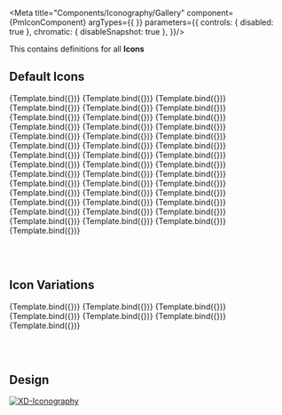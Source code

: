 
<Meta title="Components/Iconography/Gallery" component={PmIconComponent} argTypes={{
}} parameters={{
  controls: { disabled: true },
  chromatic: { disableSnapshot: true },
}}/>

<Description of={PmIconComponent} />
<Description markdown={`# Iconography`}/>




This contains definitions for all **Icons**

## Default Icons

<Canvas withToolbar>
  <Story name="Default ADD_ACTION" args={{
      ...IconData,
      icon: Icon.ADD_ACTION,
    }}>
    {Template.bind({})}
  </Story>
  <Story name="Default CHECK_MARK" args={{
      ...IconData,
      icon: Icon.CHECK_MARK,
    }}>
    {Template.bind({})}
  </Story>
  <Story name="Default BURGER_MENU" args={{
      ...IconData,
      icon: Icon.BURGER_MENU,
    }}>
    {Template.bind({})}
  </Story>
  <Story name="Default CALENDAR_ACTION" args={{
      ...IconData,
      icon: Icon.CALENDAR_ACTION,
    }}>
    {Template.bind({})}
  </Story>
  <Story name="Default CLOCK" args={{
      ...IconData,
      icon: Icon.CLOCK,
    }}>
    {Template.bind({})}
  </Story>
  <Story name="Default CLOSE_ACTION" args={{
      ...IconData,
      icon: Icon.CLOSE_ACTION,
    }}>
    {Template.bind({})}
  </Story>
  <Story name="Default DASHBOARD" args={{
      ...IconData,
      icon: Icon.DASHBOARD,
    }}>
    {Template.bind({})}
  </Story>
  <Story name="Default DELETE_ACTION" args={{
      ...IconData,
      icon: Icon.DELETE_ACTION,
    }}>
    {Template.bind({})}
  </Story>
  <Story name="Default DOWN_ARROW" args={{
      ...IconData,
      icon: Icon.DOWN_ARROW,
    }}>
    {Template.bind({})}
  </Story>
  <Story name="Default DOWNLOAD_ACTION" args={{
      ...IconData,
      icon: Icon.DOWNLOAD_ACTION,
    }}>
    {Template.bind({})}
  </Story>
  <Story name="Default DROPDOWN_UP_ACTION" args={{
      ...IconData,
      icon: Icon.DROPDOWN_UP_ACTION,
    }}>
    {Template.bind({})}
  </Story>
  <Story name="Default EDIT_ACTION" args={{
      ...IconData,
      icon: Icon.EDIT_ACTION,
    }}>
    {Template.bind({})}
  </Story>
  <Story name="Default ERROR" args={{
      ...IconData,
      icon: Icon.ERROR,
    }}>
    {Template.bind({})}
  </Story>
  <Story name="Default FILTER_ACTION" args={{
      ...IconData,
      icon: Icon.FILTER_ACTION,
    }}>
    {Template.bind({})}
  </Story>
  <Story name="Default FIRST_ARROW" args={{
      ...IconData,
      icon: Icon.FIRST_ARROW,
    }}>
    {Template.bind({})}
  </Story>
  <Story name="Default DROPDOWN_DOWN_ACTION" args={{
      ...IconData,
      icon: Icon.DROPDOWN_DOWN_ACTION,
    }}>
    {Template.bind({})}
  </Story>
  <Story name="Default CARETAKER" args={{
      ...IconData,
      icon: Icon.CARETAKER,
    }}>
    {Template.bind({})}
  </Story>
  <Story name="Default HOME" args={{
      ...IconData,
      icon: Icon.HOME,
    }}>
    {Template.bind({})}
  </Story>
  <Story name="Default INFO_MESSAGE" args={{
      ...IconData,
      icon: Icon.INFO_MESSAGE,
    }}>
    {Template.bind({})}
  </Story>
  <Story name="Default INVISIBLE_ACTION" args={{
      ...IconData,
      icon: Icon.INVISIBLE_ACTION,
    }}>
    {Template.bind({})}
  </Story>
  <Story name="Default LAST_ARROW" args={{
      ...IconData,
      icon: Icon.LAST_ARROW,
    }}>
    {Template.bind({})}
  </Story>
  <Story name="Default LEFT_ARROW_ALT" args={{
      ...IconData,
      icon: Icon.LEFT_ARROW_ALT,
    }}>
    {Template.bind({})}
  </Story>
  <Story name="Default LEFT_ARROW" args={{
      ...IconData,
      icon: Icon.LEFT_ARROW,
    }}>
    {Template.bind({})}
  </Story>
  <Story name="Default LINK_ACTION" args={{
      ...IconData,
      icon: Icon.LINK_ACTION,
    }}>
    {Template.bind({})}
  </Story>
  <Story name="Default LOGO" args={{
      ...IconData,
      icon: Icon.LOGO,
    }}>
    {Template.bind({})}
  </Story>
  <Story name="Default LOGOUT" args={{
      ...IconData,
      icon: Icon.LOGOUT,
    }}>
    {Template.bind({})}
  </Story>
  <Story name="Default MINUS_ACTION" args={{
      ...IconData,
      icon: Icon.MINUS_ACTION,
    }}>
    {Template.bind({})}
  </Story>
  <Story name="Default EMPLOYEES" args={{
      ...IconData,
      icon: Icon.EMPLOYEES,
    }}>
    {Template.bind({})}
  </Story>
  <Story name="Default MORE_ACTION" args={{
      ...IconData,
      icon: Icon.MORE_ACTION,
    }}>
    {Template.bind({})}
  </Story>
  <Story name="Default RIGHT_ARROW_ALT" args={{
      ...IconData,
      icon: Icon.RIGHT_ARROW_ALT,
    }}>
    {Template.bind({})}
  </Story>
  <Story name="Default RIGHT_ARROW" args={{
      ...IconData,
      icon: Icon.RIGHT_ARROW,
    }}>
    {Template.bind({})}
  </Story>
  <Story name="Default SEARCH_ACTION" args={{
      ...IconData,
      icon: Icon.SEARCH_ACTION,
    }}>
    {Template.bind({})}
  </Story>
  <Story name="Default SORT_ACTION" args={{
      ...IconData,
      icon: Icon.SORT_ACTION,
    }}>
    {Template.bind({})}
  </Story>
  <Story name="Default LOCATION" args={{
      ...IconData,
      icon: Icon.LOCATION,
    }}>
    {Template.bind({})}
  </Story>
  <Story name="Default SUCCESS_MESSAGE" args={{
      ...IconData,
      icon: Icon.SUCCESS_MESSAGE,
    }}>
    {Template.bind({})}
  </Story>
  <Story name="Default TIME_PROBLEM" args={{
      ...IconData,
      icon: Icon.TIME_PROBLEM,
    }}>
    {Template.bind({})}
  </Story>
  <Story name="Default TOURING" args={{
      ...IconData,
      icon: Icon.TOURING,
    }}>
    {Template.bind({})}
  </Story>
  <Story name="Default MAP" args={{
      ...IconData,
      icon: Icon.MAP,
    }}>
    {Template.bind({})}
  </Story>
  <Story name="Default UNDO_ACTION" args={{
      ...IconData,
      icon: Icon.UNDO_ACTION,
    }}>
    {Template.bind({})}
  </Story>
  <Story name="Default VISIBLE_ACTION" args={{
      ...IconData,
      icon: Icon.VISIBLE_ACTION,
    }}>
    {Template.bind({})}
  </Story>
  <Story name="Default WARNING_MESSAGE" args={{
      ...IconData,
      icon: Icon.WARNING_MESSAGE,
    }}>
    {Template.bind({})}
  </Story>
  <Story name="Default WEEKLY_TASKS" args={{
      ...IconData,
      icon: Icon.WEEKLY_TASKS,
    }}>
    {Template.bind({})}
  </Story>
  <Story name="Default ADDITIONAL_TASKS" args={{
      ...IconData,
      icon: Icon.ADDITIONAL_TASKS,
    }}>
    {Template.bind({})}
  </Story>
</Canvas>

<IconGallery>
  <IconItem name="add_action">
    <Story name="Default ADD_ACTION">
    </Story>
  </IconItem>
  <IconItem name="check_mark">
    <Story name="Default CHECK_MARK">
    </Story>
  </IconItem>
  <IconItem name="burger_menu">
    <Story name="Default BURGER_MENU">
    </Story>
  </IconItem>
  <IconItem name="calendar_action">
    <Story name="Default CALENDAR_ACTION">
    </Story>
  </IconItem>
  <IconItem name="clock">
    <Story name="Default CLOCK">
    </Story>
  </IconItem>
  <IconItem name="close_action">
    <Story name="Default CLOSE_ACTION">
    </Story>
  </IconItem>
  <IconItem name="dashboard">
    <Story name="Default DASHBOARD">
    </Story>
  </IconItem>
  <IconItem name="delete_action">
    <Story name="Default DELETE_ACTION">
    </Story>
  </IconItem>
  <IconItem name="down_arrow">
    <Story name="Default DOWN_ARROW">
    </Story>
  </IconItem>
  <IconItem name="download_action">
    <Story name="Default DOWNLOAD_ACTION">
    </Story>
  </IconItem>
  <IconItem name="dropdown_up_action">
    <Story name="Default DROPDOWN_UP_ACTION">
    </Story>
  </IconItem>
  <IconItem name="edit_action">
    <Story name="Default EDIT_ACTION">
    </Story>
  </IconItem>
  <IconItem name="error">
    <Story name="Default ERROR">
    </Story>
  </IconItem>
  <IconItem name="filter_action">
    <Story name="Default FILTER_ACTION">
    </Story>
  </IconItem>
  <IconItem name="first_arrow">
    <Story name="Default FIRST_ARROW">
    </Story>
  </IconItem>
  <IconItem name="dropdown_down_action">
    <Story name="Default DROPDOWN_DOWN_ACTION">
    </Story>
  </IconItem>
  <IconItem name="caretaker">
    <Story name="Default CARETAKER">
    </Story>
  </IconItem>
  <IconItem name="home">
    <Story name="Default HOME">
    </Story>
  </IconItem>
  <IconItem name="info_message">
    <Story name="Default INFO_MESSAGE">
    </Story>
  </IconItem>
  <IconItem name="invisible_action">
    <Story name="Default INVISIBLE_ACTION">
    </Story>
  </IconItem>
  <IconItem name="last_arrow">
    <Story name="Default LAST_ARROW">
    </Story>
  </IconItem>
  <IconItem name="left_arrow_alt">
    <Story name="Default LEFT_ARROW_ALT">
    </Story>
  </IconItem>
  <IconItem name="left_arrow">
    <Story name="Default LEFT_ARROW">
    </Story>
  </IconItem>
  <IconItem name="link_action">
    <Story name="Default LINK_ACTION">
    </Story>
  </IconItem>
  <IconItem name="logo">
    <Story name="Default LOGO">
    </Story>
  </IconItem>
  <IconItem name="logout">
    <Story name="Default LOGOUT">
    </Story>
  </IconItem>
  <IconItem name="minus_action">
    <Story name="Default MINUS_ACTION">
    </Story>
  </IconItem>
  <IconItem name="employees">
    <Story name="Default EMPLOYEES">
    </Story>
  </IconItem>
  <IconItem name="more_action">
    <Story name="Default MORE_ACTION">
    </Story>
  </IconItem>
  <IconItem name="right_arrow_alt">
    <Story name="Default RIGHT_ARROW_ALT">
    </Story>
  </IconItem>
  <IconItem name="right_arrow">
    <Story name="Default RIGHT_ARROW">
    </Story>
  </IconItem>
  <IconItem name="search_action">
    <Story name="Default SEARCH_ACTION">
    </Story>
  </IconItem>
  <IconItem name="sort_action">
    <Story name="Default SORT_ACTION">
    </Story>
  </IconItem>
  <IconItem name="location">
    <Story name="Default LOCATION">
    </Story>
  </IconItem>
  <IconItem name="success_message">
    <Story name="Default SUCCESS_MESSAGE">
    </Story>
  </IconItem>
  <IconItem name="time_problem">
    <Story name="Default TIME_PROBLEM">
    </Story>
  </IconItem>
  <IconItem name="touring">
    <Story name="Default TOURING">
    </Story>
  </IconItem>
  <IconItem name="map">
    <Story name="Default MAP">
    </Story>
  </IconItem>
  <IconItem name="undo_action">
    <Story name="Default UNDO_ACTION">
    </Story>
  </IconItem>
  <IconItem name="visible_action">
    <Story name="Default VISIBLE_ACTION">
    </Story>
  </IconItem>
  <IconItem name="warning_message">
    <Story name="Default WARNING_MESSAGE">
    </Story>
  </IconItem>
  <IconItem name="weekly_tasks">
    <Story name="Default WEEKLY_TASKS">
    </Story>
  </IconItem>
  <IconItem name="additional_tasks">
    <Story name="Default ADDITIONAL_TASKS">
    </Story>
  </IconItem>
</IconGallery>

<br/><br/>

## Icon Variations

<Canvas withToolbar>
  <Story name="Primary Variation" args={{
      ...IconData,
      icon: Icon.INFO_MESSAGE,
      color: IconColor.PRIMARY,
    }}>
    {Template.bind({})}
  </Story>
  <Story name="Secondary Variation" args={{
      ...IconData,
      icon: Icon.WARNING_MESSAGE,
      color: IconColor.SECONDARY,
    }}>
    {Template.bind({})}
  </Story>
  <Story name="Success Variation" args={{
      ...IconData,
      icon: Icon.SUCCESS_MESSAGE,
      color: IconColor.SUCCESS,
    }}>
    {Template.bind({})}
  </Story>
  <Story name="Danger Variation" args={{
      ...IconData,
      icon: Icon.ERROR,
      color: IconColor.DANGER,
    }}>
    {Template.bind({})}
  </Story>
  <Story name="Disabled Variation" args={{
      ...IconData,
      icon: Icon.RIGHT_ARROW,
      color: IconColor.DISABLED,
    }}>
    {Template.bind({})}
  </Story>
  <Story name="Third Variation" args={{
      ...IconData,
      icon: Icon.ADD_ACTION,
      color: IconColor.THIRD,
    }}>
    {Template.bind({})}
  </Story>
  <Story name="Fourth Variation" args={{
      ...IconData,
      icon: Icon.ADD_ACTION,
      color: IconColor.FOURTH,
    }}>
    {Template.bind({})}
  </Story>
</Canvas>

<IconGallery>
  <IconItem name="Primary">
    <Story name="Primary Variation">
    </Story>
  </IconItem>
  <IconItem name="Secondary">
    <Story name="Secondary Variation">
    </Story>
  </IconItem>
  <IconItem name="Success">
    <Story name="Success Variation">
    </Story>
  </IconItem>
  <IconItem name="Danger">
    <Story name="Danger Variation">
    </Story>
  </IconItem>
  <IconItem name="Disabled">
    <Story name="Disabled Variation">
    </Story>
  </IconItem>
  <IconItem name="Third">
    <Story name="Third Variation">
    </Story>
  </IconItem>
  <IconItem name="Fourth">
    <Story name="Fourth Variation">
    </Story>
  </IconItem>
</IconGallery>

<br/><br/>

## Design

[![XD-Iconography](https://img.shields.io/badge/-Iconography-%235c5c5c?logo=adobexd&labelColor=450034)](https://xd.adobe.com/view/aec6f38b-76a2-4b58-b371-63fac4c7e2fe-fb95/screen/f4cf75c1-9293-45ea-9d56-162c68f425b1/specs/)